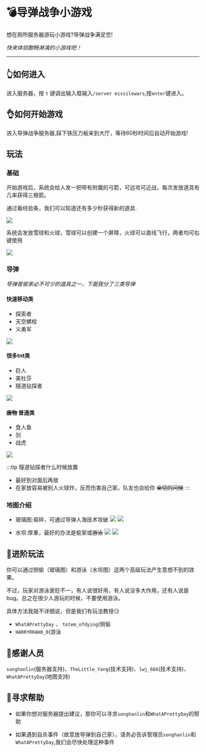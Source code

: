 # 💣导弹战争小游戏

想在厕所服务器游玩小游戏?导弹战争满足您!

_快来体验酣畅淋漓的小游戏吧！_

---

## 👆如何进入

进入服务器，按 `t` 键调出输入框输入`/server missilewars`,按`enter`键进入。



## 👌如何开始游戏

进入导弹战争服务器,踩下铁压力板来到大厅，等待60秒时间后自动开始游戏!



## 玩法

### 基础
开始游戏后，系统会给人发一把带有附魔的弓箭，可远攻可近战，每次发放道具有几率获得三根箭。

通过看经验条，我们可以知道还有多少秒获得新的道具.

![](经验条.png)

系统会发放雪球和火球，雪球可以创建一个屏障，火球可以直线飞行，两者均可右键使用

![](盾火球.png)

### 导弹

_导弹是偷家必不可少的道具之一，下面我分了三类导弹_

#### 快速移动类  
- 探索者
- 天空螺栓
- 义勇军

![](快速移动.png)

#### 很多tnt类
- 巨人
- 美杜莎
- 隧道钻探者

![](很多tnt.png)

#### ~~废物~~ 普通类
- 食人鱼
- 剑
- 战虎

![](普通.png)

:::tip 隧道钻探者什么时候放置

- 最好到对面后再放
- 在家放容易被别人火球炸，反而伤害自己家。队友也会给你 ~~亲切的问候~~
  :::

### 地图介绍
- 玻璃图:易碎，可通过导弹人海技术攻破
![](玻璃.png)
![](玻璃2.png)

- 水坝:厚重，最好的办法是偷家或~~游泳~~
![](水坝.png)
![](水坝2.png)

## 💪进阶玩法
你可以通过侧偷（玻璃图）和游泳（水坝图）这两个高级玩法产生意想不到的效果。

不过，玩家对游泳褒贬不一，有人说很好用，有人说没多大作用，还有人说是bug。总之在很少人游玩的时候，不要使用游泳。

具体方法我就不详细说，但是我们有玩法教授😏
- `WhatAPrettyDay` 、 `totem_ofdying`(侧偷
- `HARRYRRAH0_0`(游泳

## 🙏感谢人员
`songhanlin`(服务器支持)、`TheLittle_Yang`(技术支持)、`lwj_666`(技术支持)、`WhatAPrettyDay`(地图支持)

## 👀寻求帮助
- 如果你想对服务器提出建议，那你可以寻求`songhanlin`和`WhatAPrettyDay`的帮助

- 如果遇到自杀事件（故意放导弹到自己家），请务必告诉管理员`songhanlin`和`WhatAPrettyDay`,我们会尽快处理这种事件

